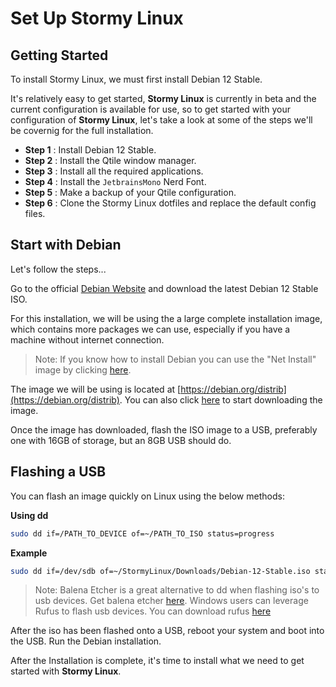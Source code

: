 # Set Up Stormy Linux

## Getting Started

To install Stormy Linux, we must first install Debian 12 Stable.

It's relatively easy to get started, **Stormy Linux** is currently in beta and the current configuration is available for use, so to get started with your configuration of **Stormy Linux**, let's take a look at some of the steps we'll be covernig for the full installation.

- **Step 1** : Install Debian 12 Stable.
- **Step 2** : Install the Qtile window manager.
- **Step 3** : Install all the required applications.
- **Step 4** : Install the `JetbrainsMono` Nerd Font.
- **Step 5** : Make a backup of your Qtile configuration.
- **Step 6** : Clone the Stormy Linux dotfiles and replace the default config files.

## Start with Debian

Let's follow the steps...

Go to the official [Debian Website](https://debian.org) and download the latest Debian 12 Stable ISO.

For this installation, we will be using the a large complete installation image, which contains more packages we can use, especially if you have a machine without internet connection.

> Note: If you know how to install Debian you can use the "Net Install" image by clicking [here](https://cdimage.debian.org/debian-cd/current/amd64/iso-cd/debian-12.2.0-amd64-netinst.iso).

The image we will be using is located at [https://debian.org/distrib](https://debian.org/distrib). You can also click [here](https://cdimage.debian.org/debian-cd/current/amd64/bt-dvd/) to start downloading the image.

Once the image has downloaded, flash the ISO image to a USB, preferably one with 16GB of storage, but an 8GB USB should do.

## Flashing a USB

You can flash an image quickly on Linux using the below methods:

**Using dd**

```bash
sudo dd if=/PATH_TO_DEVICE of=~/PATH_TO_ISO status=progress
```

**Example**

```bash
sudo dd if=/dev/sdb of=~/StormyLinux/Downloads/Debian-12-Stable.iso status=progress
```

> Note: Balena Etcher is a great alternative to dd when flashing iso's to usb devices. Get balena etcher [here](https://etcher.balena.io). Windows users can leverage Rufus to flash usb devices. You can download rufus [here](https://rufus.ie/en)

After the iso has been flashed onto a USB, reboot your system and boot into the USB. Run the Debian installation.

After the Installation is complete, it's time to install what we need to get started with **Stormy Linux**.